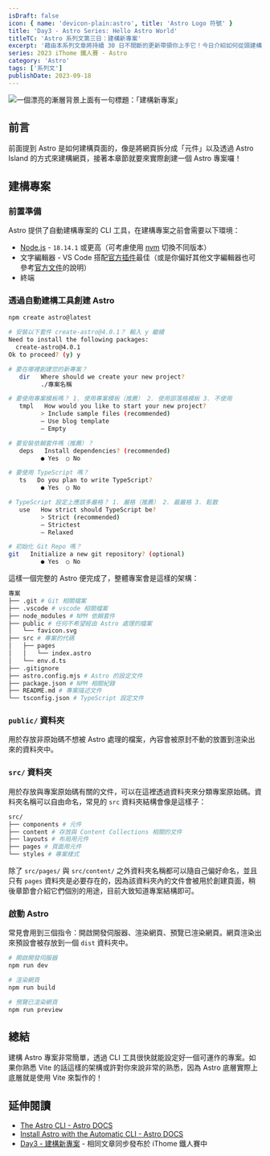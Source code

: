 ```yaml
---
isDraft: false
icon: { name: 'devicon-plain:astro', title: 'Astro Logo 符號' }
title: 'Day3 - Astro Series: Hello Astro World'
titleTC: 'Astro 系列文第三日：建構新專案'
excerpt: '藉由本系列文章將持續 30 日不間斷的更新帶領你上手它！今日介紹如何從頭建構一個專案並且了解資料夾結構。前面提到 Astro 是如何建構頁面的，像是將網頁拆分成「元件」以及透過 Astro Island 的方式來建構網頁，接著本章節就要來實際創建一個 Astro 專案囉！'
series: 2023 iThome 鐵人賽 - Astro
category: 'Astro'
tags: ['系列文']
publishDate: 2023-09-18
---
```


![一個漂亮的漸層背景上面有一句標題：「建構新專案」](./day3-hello-astro-world.webp)

## 前言

前面提到 Astro 是如何建構頁面的，像是將網頁拆分成「元件」以及透過 Astro Island 的方式來建構網頁，接著本章節就要來實際創建一個 Astro 專案囉！

## 建構專案

### 前置準備

Astro 提供了自動建構專案的 CLI 工具，在建構專案之前會需要以下環境：

- [Node.js](https://nodejs.org/zh-tw) - `18.14.1` 或更高（可考慮使用 [nvm](https://www.casper.tw/development/2022/01/10/install-nvm/) 切換不同版本）
- 文字編輯器 - VS Code 搭配[官方插件](https://marketplace.visualstudio.com/items?itemName=astro-build.astro-vscode)最佳（或是你偏好其他文字編輯器也可參考[官方文件](https://docs.astro.build/zh-tw/editor-setup/#%E5%85%B6%E4%BB%96%E7%A8%8B%E5%BC%8F%E7%B7%A8%E8%BC%AF%E5%99%A8)的說明）
- 終端

### 透過自動建構工具創建 Astro

```bash
npm create astro@latest
```

```bash
# 安裝以下套件 create-astro@4.0.1？ 輸入 y 繼續
Need to install the following packages:
  create-astro@4.0.1
Ok to proceed? (y) y

# 要在哪裡創建您的新專案？
   dir   Where should we create your new project?
         ./專案名稱

# 要使用專案模板嗎？ 1. 使用專案模板（推薦） 2. 使用部落格模板 3. 不使用
   tmpl   How would you like to start your new project?
         > Include sample files (recommended)
         — Use blog template
         — Empty

# 要安裝依賴套件嗎（推薦）？
   deps   Install dependencies? (recommended)
         ● Yes  ○ No

# 要使用 TypeScript 嗎？
   ts   Do you plan to write TypeScript?
         ● Yes  ○ No

# TypeScript 設定上應該多嚴格？ 1. 嚴格（推薦） 2. 最嚴格 3. 鬆散
   use   How strict should TypeScript be?
         > Strict (recommended)
         — Strictest
         — Relaxed

# 初始化 Git Repo 嗎？
git   Initialize a new git repository? (optional)
         ● Yes  ○ No
```

這樣一個完整的 Astro 便完成了，整體專案會是這樣的架構：

```bash
專案
├── .git # Git 相關檔案
├── .vscode # vscode 相關檔案
├── node_modules # NPM 依賴套件
├── public # 任何不希望經由 Astro 處理的檔案
│   └── favicon.svg
├── src # 專案的代碼
│   ├── pages
│   │   └── index.astro
│   └── env.d.ts
├── .gitignore
├── astro.config.mjs # Astro 的設定文件
├── package.json # NPM 相關紀錄
├── README.md # 專案描述文件
└── tsconfig.json # TypeScript 設定文件
```

### `public/` 資料夾

用於存放非原始碼不想被 Astro 處理的檔案，內容會被原封不動的放置到渲染出來的資料夾中。

### `src/` 資料夾

用於存放與專案原始碼有關的文件，可以在這裡透過資料夾來分類專案原始碼。資料夾名稱可以自由命名，常見的 `src` 資料夾結構會像是這樣子：

```bash
src/
├── components # 元件
├── content # 存放與 Content Collections 相關的文件
├── layouts # 布局用元件
├── pages # 頁面用元件
└── styles # 專案樣式
```

除了 `src/pages/` 與 `src/content/` 之外資料夾名稱都可以隨自己偏好命名，並且只有 `pages` 資料夾是必要存在的，因為該資料夾內的文件會被用於創建頁面，稍後章節會介紹它們個別的用途，目前大致知道專案結構即可。

### 啟動 Astro

常見會用到三個指令：開啟開發伺服器、渲染網頁、預覽已渲染網頁。網頁渲染出來預設會被存放到一個 `dist` 資料夾中。

```bash
# 開啟開發伺服器
npm run dev

# 渲染網頁
npm run build

# 預覽已渲染網頁
npm run preview
```

## 總結

建構 Astro 專案非常簡單，透過 CLI 工具很快就能設定好一個可運作的專案。如果你熟悉 Vite 的話這樣的架構或許對你來說非常的熟悉，因為 Astro 底層實際上底層就是使用 Vite 來製作的！

## 延伸閱讀

- [The Astro CLI - Astro DOCS](https://docs.astro.build/en/reference/cli-reference/#build)
- [Install Astro with the Automatic CLI - Astro DOCS](https://docs.astro.build/en/install/auto/)
- [Day3 - 建構新專案](https://ithelp.ithome.com.tw/articles/10319824) - 相同文章同步發布於 iThome 鐵人賽中

